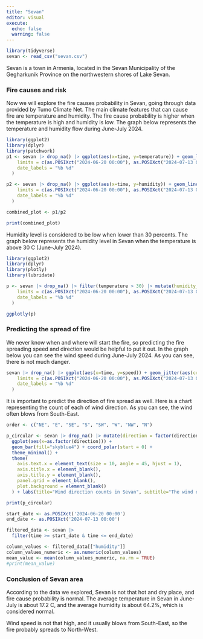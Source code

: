 ```yaml
---
title: "Sevan"
editor: visual
execute:
  echo: false
  warning: false
---
```


```r
library(tidyverse)
sevan <- read_csv("sevan.csv")
```

Sevan is a town in Armenia, located in the Sevan Municipality of the Gegharkunik Province on the northwestern shores of Lake Sevan. 

### Fire causes and risk

Now we will explore the fire causes probability in Sevan, going through data provided by Tumo Climate Net. The main climate features that can cause fire are temperature and humidity. The fire cause probability is higher when the temperature is high and humidity is low. The graph below represents the temperature and humidity flow during June-July 2024. 

```r
library(ggplot2)
library(dplyr)
library(patchwork)
p1 <- sevan |> drop_na() |> ggplot(aes(x=time, y=temperature)) + geom_line(color="darkblue") + geom_smooth(color="white") + theme_minimal() + labs(subtitle="", x=NULL, y="Temperatue", title="Temperature and Humidity in Sevan") + scale_x_datetime(
    limits = c(as.POSIXct("2024-06-20 00:00"), as.POSIXct("2024-07-13 00:00")),
    date_labels = "%b %d"
  )

p2 <- sevan |> drop_na() |> ggplot(aes(x=time, y=humidity)) + geom_line(aes(color=if_else(humidity<30,"too_low", "normal")))+ scale_color_manual(values = c("too_low"="red", normal="orange"), guide="none") + theme_minimal() + labs(x="Time", y="Humidity") + scale_x_datetime(
    limits = c(as.POSIXct("2024-06-20 00:00"), as.POSIXct("2024-07-13 00:00")),
    date_labels = "%b %d"
  )

combined_plot <- p1/p2

print(combined_plot)
```

Humidity level is considered to be low when lower than 30 percents. The graph below represents the humidity level in Sevan when the temperature is above 30 C (June-July 2024).

```r
library(ggplot2)
library(dplyr)
library(plotly)
library(lubridate)

p <- sevan |> drop_na() |> filter(temperature > 30) |> mutate(humidity_level = factor(if_else(humidity < 30, "Too low", "Normal"))) |> ggplot(aes(x = time, y = temperature, alpha = 0.5)) + geom_point(aes(color = humidity_level)) + scale_color_manual(values = c("Too low" = "firebrick1", "Normal" = "steelblue1")) + theme_bw() + labs(title="Humidity level in Sevan", subtitle="Humidity levels are lower than normal", color = "Humidity level", x = "Time", y = "Temperature") + scale_alpha_continuous(guide = "none") + scale_x_datetime(
    limits = c(as.POSIXct("2024-06-20 00:00"), as.POSIXct("2024-07-13 00:00")),
    date_labels = "%b %d"
  )

ggplotly(p)

```

### Predicting the spread of fire

We never know when and where will start the fire, so predicting the fire spreading speed and direction would be helpful to put it out. In the graph below you can see the wind speed during June-July 2024. As you can see, there is not much danger.

```r
sevan |> drop_na() |> ggplot(aes(x=time, y=speed)) + geom_jitter(aes(color=if_else(speed<15,"normal", "too_high"), alpha=0.5))+ scale_color_manual(values = c("normal"="black", too_high="darkred"), labels=c("normal"="Normal Speed", "too_high"="High Speed")) + scale_alpha_continuous(guide = "none") + geom_smooth(color="white") + theme_minimal() + labs(title="Wind speed in Sevan", x ="Time", y="Speed", color="Wind speed") + scale_x_datetime(
    limits = c(as.POSIXct("2024-06-20 00:00"), as.POSIXct("2024-07-13 00:00")),
    date_labels = "%b %d"
  )
```

It is important to predict the direction of fire spread as well. Here is a chart representing the count of each of wind direction. As you can see, the wind often blows from South-East.

```r
order <- c("NE", "E", "SE", "S", "SW", "W", "NW", "N")

p_circular <- sevan |> drop_na() |> mutate(direction = factor(direction, levels = order)) |>
  ggplot(aes(x=as.factor(direction))) + 
  geom_bar(fill="skyblue4") + coord_polar(start = 0) +
  theme_minimal() +
  theme(
    axis.text.x = element_text(size = 10, angle = 45, hjust = 1),
    axis.title.x = element_blank(),  
    axis.title.y = element_blank(), 
    panel.grid = element_blank(),
    plot.background = element_blank()
  ) + labs(title="Wind direction counts in Sevan", subtitle="The wind often blows from South-East")

print(p_circular) 

start_date <- as.POSIXct('2024-06-20 00:00')
end_date <- as.POSIXct('2024-07-13 00:00')

filtered_data <- sevan |>
  filter(time >= start_date & time <= end_date)

column_values <- filtered_data[["humidity"]]
column_values_numeric <- as.numeric(column_values)
mean_value <- mean(column_values_numeric, na.rm = TRUE)
#print(mean_value)
```

### Conclusion of Sevan area

According to the data we explored, Sevan is not that hot and dry place, and fire cause probability is normal. The average temperature in Sevan in June-July is about 17.2 C, and the average humidity is about 64.2%, which is considered normal.

Wind speed is not that high, and it usually blows from South-East, so the fire probably spreads to North-West.
